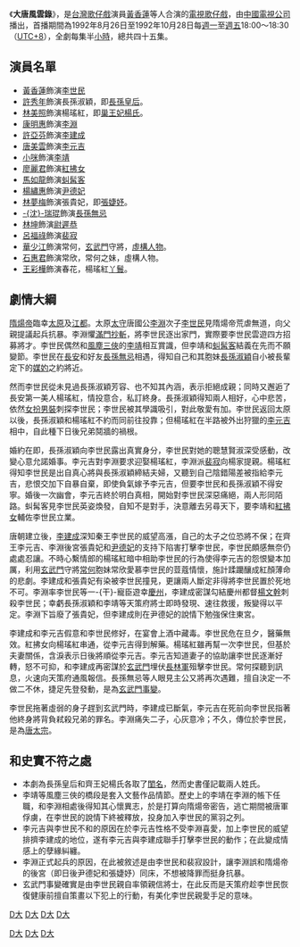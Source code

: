 {{Unreferenced|time=2021-05-20T00:00:28+00:00}}
《'''大唐風雲錄'''》，是[[台灣|台灣]][[歌仔戲|歌仔戲]]演員[[黃香蓮|黃香蓮]]等人合演的[[電視|電視]][[歌仔戲|歌仔戲]]，由[[中國電視公司|中國電視公司]]播出，首播期間為1992年8月26日至1992年10月28日每[[週一|週一]]至[[週五|週五]]18:00～18:30（[[UTC+8|UTC+8]]），全劇每集半[[小時|小時]]，總共四十五集。

== 演員名單 ==
*[[黃香蓮|黃香蓮]]飾演[[李世民|李世民]]
*[[許秀年|許秀年]]飾演長孫淑穎，即[[長孫皇后|長孫皇后]]。
*[[林美照|林美照]]飾演楊瑤紅，即[[巢王妃楊氏|巢王妃楊氏]]。
*[[康明惠|康明惠]]飾演[[李淵|李淵]]
*[[許亞芬|許亞芬]]飾演[[李建成|李建成]]
*[[唐美雲|唐美雲]]飾演[[李元吉|李元吉]]
*[[小咪|小咪]]飾演[[李靖|李靖]]
*[[廖麗君|廖麗君]]飾演[[紅拂女|紅拂女]]
*[[馬如龍|馬如龍]]飾演[[虯髯客|虯髯客]]
*[[楊繡惠|楊繡惠]]飾演[[尹德妃|尹德妃]]
*[[林夢梅|林夢梅]]飾演張貴妃，即[[張婕妤_(唐高祖)|張婕妤]]。
*[[沈瑞琨|-{沈}-瑞琨]]飾演[[長孫無忌|長孫無忌]]
*[[林坤|林坤]]飾演[[尉遲恭|尉遲恭]]
*[[呂福祿|呂福祿]]飾演[[裴寂|裴寂]]
*[[華少江|華少江]]飾演常何，[[玄武門|玄武門]]守將，[[虛構人物|虛構人物]]。
*[[石惠君|石惠君]]飾演常欣，常何之妹，虛構人物。
*[[王彩樺|王彩樺]]飾演春花，楊瑤紅[[丫鬟|丫鬟]]。

== 劇情大綱 ==
[[隋煬帝|隋煬帝]]臨幸[[太原|太原]]及[[江都|江都]]。太原[[太守|太守]]唐國公[[李淵|李淵]]次子[[李世民|李世民]]見隋煬帝荒虐無道，向父親提議起兵抗暴。李淵懼[[滿門抄斬|滿門抄斬]]，將李世民逐出家門，實際要李世民雲遊四方招募將才。李世民偶然和[[風塵三俠|風塵三俠]]的[[李靖|李靖]]相互賞識，但李靖和[[虯髯客|虯髯客]]結義在先而不願變節。李世民在[[長安|長安]]和好友[[長孫無忌|長孫無忌]]相遇，得知自己和其胞妹[[长孙皇后|長孫淑穎]]自小被長輩定下的[[媒妁|媒妁]]之約將近。

然而李世民從未見過長孫淑穎芳容、也不知其內涵，表示拒絕成親；同時又邂逅了長安第一美人楊瑤紅，情投意合，私訂終身。長孫淑穎得知兩人相好，心中悲苦，依然[[女扮男裝|女扮男裝]]刺探李世民；李世民被其學識吸引，對此敬愛有加。李世民返回太原以後，長孫淑穎和楊瑤紅不約而同前往投靠；但楊瑤紅在半路被外出狩獵的[[李元吉|李元吉]]相中，自此種下日後兄弟鬩牆的禍根。

婚約在即，長孫淑穎向李世民露出真實身分，李世民對她的聰慧賢淑深受感動，改變心意允諾婚事。李元吉對李淵要求迎娶楊瑤紅，李淵派[[裴寂|裴寂]]向楊家提親。楊瑤紅得知李世民是出自真心將與長孫淑穎締結夫婦，又聽到自己陰錯陽差被指給李元吉，悲恨交加下自暴自棄，即使負氣嫁予李元吉，但要李世民和長孫淑穎不得安寧。婚後一次幽會，李元吉終於明白真相，開始對李世民深惡痛絕，兩人形同陌路。虯髯客見李世民英姿煥發，自知不是對手，決意離去另尋天下，要李靖和[[紅拂女|紅拂女]]輔佐李世民立業。

唐朝建立後，[[李建成|李建成]]深知秦王李世民的威望高漲，自己的太子之位恐將不保；在齊王李元吉、李淵後宮張貴妃和[[尹德妃|尹德妃]]的支持下陷害打擊李世民，李世民頗感無奈仍處處忍讓。不時心繫情郎的楊瑤紅暗中相助李世民的行為使得李元吉的怨恨變本加厲，利用[[玄武門|玄武門]]守將[[常何|常何]]胞妹常欣愛慕李世民的荳蔻情懷，施計蹂躪釀成紅顏薄命的悲劇。李建成和張貴妃有染被李世民撞見，更讓兩人斷定非得將李世民置於死地不可。李淵率李世民等一-{干}-寵臣遊幸[[慶州|慶州]]，李建成密謀勾結慶州都督[[楊文幹|楊文幹]]刺殺李世民；幸虧長孫淑穎和李靖等天策府將士即時發現、速往救援，叛變得以平定。李淵下旨廢了張貴妃，但李建成則在尹德妃的說情下勉強保住東宮。

李建成和李元吉假意和李世民修好，在宴會上酒中藏毒。李世民危在旦夕，醫藥無效。紅拂女向楊瑤紅串通，從李元吉得到解藥。楊瑤紅雖再幫一次李世民，但基於夫妻關係，含淚表示日後將順從李元吉。李元吉知道妻子的協助讓李世民逐漸好轉，怒不可抑，和李建成再密謀於[[玄武門|玄武門]]埋伏[[長林軍|長林軍]]殂擊李世民。常何探聽到訊息，火速向天策府通風報信。長孫無忌等人眼見主公又將再次遇難，擅自決定一不做二不休，捷足先登發動，是為[[玄武門事變|玄武門事變]]。

李世民拖著虛弱的身子趕到玄武門時，李建成已斷氣，李元吉在死前向李世民指著他終身將背負弒殺兄弟的罪名。李淵痛失二子，心灰意冷；不久，傳位於李世民，是為[[唐太宗|唐太宗]]。

== 和史實不符之處 ==
*本劇為長孫皇后和齊王妃楊氏各取了[[閨名|閨名]]，然而史書僅記載兩人姓氏。
*李靖等風塵三俠的橋段是套入文藝作品情節。歷史上的李靖在李淵的帳下任職，和李淵相處後得知其心懷異志，於是打算向隋煬帝密告，逃亡期間被唐軍俘虜，在李世民的說情下終被釋放，投身加入李世民的黨羽之列。
*李元吉與李世民不和的原因在於李元吉性格不受李淵喜愛，加上李世民的威望排擠李建成的地位，遂有李元吉與李建成聯手打擊李世民的動作；在此變成情感上的孽緣糾纏。
*李淵正式起兵的原因，在此被敘述是由李世民和裴寂設計，讓李淵誤和隋煬帝的後宮（即日後尹德妃和張婕妤）同床，不想被降罪而挺身抗暴。
*玄武門事變確實是由李世民親自率領親信將士，在此反而是天策府趁李世民恢復健康前擅自策畫以下犯上的行動，有美化李世民親愛手足的意味。

{{台灣古裝/年代/武俠電視劇}}
[[category:1992年台灣電視劇集|D大]]
[[Category:台灣歌仔戲作品|D大]]
[[category:中視電視劇|D大]]
[[category:隋朝背景電視劇|D大]]
[[category:唐朝背景電視劇|D大]]
[[Category:女扮男裝題材劇集|D大]]
[[Category:宮廷題材電視劇|D大]]